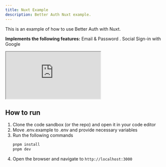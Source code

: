 ```yaml
---
title: Nuxt Example
description: Better Auth Nuxt example.
---
```


This is an example of how to use Better Auth with Nuxt.

**Implements the following features:**
Email & Password . Social Sign-in with Google

<ForkButton url="better-auth/better-auth/tree/main/examples/nuxt-example"  />


<iframe src="https://stackblitz.com/github/better-auth/better-auth/tree/main/examples/nuxt-example?codemirror=1&fontsize=14&hidenavigation=1&runonclick=1&hidedevtools=1"
   style={{
      width: "100%",
      height: "500px",
      border: 0,
      borderRadius: "4px",
      overflow: "hidden"
   }}
   title="Better Auth Nuxt Example"
   allow="accelerometer; ambient-light-sensor; camera; encrypted-media; geolocation; gyroscope; hid; microphone; midi; payment; usb; vr; xr-spatial-tracking"
   sandbox="allow-forms allow-modals allow-popups allow-presentation allow-same-origin allow-scripts"
   >
</iframe>


## How to run

1. Clone the code sandbox (or the repo) and open it in your code editor
2. Move .env.example to .env and provide necessary variables
3. Run the following commands
   ```bash
   pnpm install
   pnpm dev
   ```
4. Open the browser and navigate to `http://localhost:3000`
